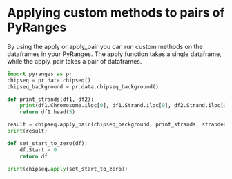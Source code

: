 # Applying custom methods to pairs of PyRanges

By using the apply or apply_pair you can run custom methods on the dataframes in
your PyRanges. The apply function takes a single dataframe, while the apply_pair
takes a pair of dataframes.

```python
import pyranges as pr
chipseq = pr.data.chipseq()
chipseq_background = pr.data.chipseq_background()

def print_strands(df1, df2):
    print(df1.Chromosome.iloc[0], df1.Strand.iloc[0], df2.Strand.iloc[0])
    return df1.head(5)

result = chipseq.apply_pair(chipseq_background, print_strands, strandedness="opposite")
print(result)
```


```python
def set_start_to_zero(df):
    df.Start = 0
    return df

print(chipseq.apply(set_start_to_zero))
```
